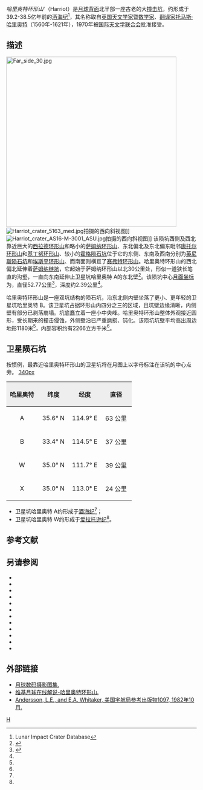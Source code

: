 {{lunar crater data|
 image=Normal harriot LROC.jpg|
 caption=[[月球勘测轨道飞行器|月球勘测轨道飞行器]]拍摄的图像|
 latitude=33.2|
 N_or_S=N|
 longitude=114.4|
 E_or_W=E|
 diameter=52.77公里|
 depth=2.39公里|
 colong=246|
 eponym=[[托马斯·哈里奥特|托马斯·哈里奥特]]}}

''哈里奥特环形山'''（Harriot）是[[月球背面|月球背面]]北半部一座古老的大[[撞击坑|撞击坑]]，约形成于39.2-38.5亿年前的[[酒海纪|酒海纪]]<ref name=LICD>Lunar Impact Crater Database</ref>，其名称取自[[英国|英国]][[天文学家|天文学家]]暨[[数学家|数学家]]、[[翻译家|翻译家]][[托马斯·哈里奥特|托马斯·哈里奥特]]（1560年-1621年），1970年被[[国际天文学联合会|国际天文学联合会]]批准接受。

==描述== 
[[Image:Far_side_30.jpg|450px]]
[[Image:Harriot_crater_5163_med.jpg|thumb]]拍摄的西向斜视图]]
[[Image:Harriot_crater_AS16-M-3001_ASU.jpg|thumb]]拍摄的西向斜视图]] 
该陨坑西侧及西北靠近巨大的[[西拉德环形山|西拉德环形山]]和略小的[[萨姆纳环形山|萨姆纳环形山]]、东北偏北及东北偏东毗邻[[康托尔环形山|康托尔环形山]]和[[基丁努环形山|基丁努环形山]]、较小的[[霍格陨石坑|霍格陨石坑]]位于它的东侧、东南及西南分别为[[英尼斯陨石坑|英尼斯陨石坑]]和[[埃斯平环形山|埃斯平环形山]]、而南面则横亘了[[赛弗特环形山|赛弗特环形山]]。哈里奥特环形山的西北偏北延伸着[[萨姆纳环形山#萨姆纳链坑|萨姆纳链坑]]，它起始于萨姆纳环形山以北30公里处，形似一道狭长笔直的沟壑，一直向东南延伸止卫星坑哈里奥特 A的东北壁<ref>{{Cite web |url=http://planetarynames.wr.usgs.gov/images/Lunar/lac_30_wac.pdf |title=Crater Harriot on the map LAC-30. |accessdate=2016-12-31 |archive-date=2016-12-27 |archive-url=https://web.archive.org/web/20161227110627/https://planetarynames.wr.usgs.gov/images/Lunar/lac_30_wac.pdf |dead-url=no }}</ref>。该陨坑中心[[月面坐标|月面坐标]]为{{Coord|33.2|N|114.4|E|globe:Moon|nogoogle=1|noosm=1}}，直径52.77公里<ref name="IAU">{{Cite web |url=http://planetarynames.wr.usgs.gov/Feature/2374 |title=Directory of the International Astronomical Union |accessdate=2016-12-31 |archive-date=2020-11-27 |archive-url=https://web.archive.org/web/20201127013232/https://planetarynames.wr.usgs.gov/Feature/2374 |dead-url=no }}</ref>，深度约2.39公里<ref name="LICD"/>。

哈里奥特环形山是一座双坑结构的陨石坑，沿东北侧内壁坐落了更小、更年轻的卫星坑哈里奥特 B。该卫星坑占据环形山内四分之三的区域，且坑壁边缘清晰，内侧壁有部分已剥落崩塌。坑底矗立着一座小中央峰。哈里奥特环形山整体外观接近圆形，受长期来的撞击侵蚀，外侧壁沿已严重磨损、钝化。该陨坑坑壁平均高出周边地形1180米<ref name="LICD"/>，内部容积约有2266立方千米<ref name="LICD"/>。

==卫星陨石坑==
按惯例，最靠近哈里奥特环形山的卫星坑将在月图上以字母标注在该坑的中心点旁。
[[image:Harriot_sattelite_craters_map.jpg|340px]]

{| class="wikitable"
!width="25%" style="background:#eeeeee;" |哈里奥特
!width="25%" style="background:#eeeeee;" |纬度
!width="25%" style="background:#eeeeee;" |经度
!width="25%" style="background:#eeeeee;" |直径
|-
|align="center"|A
|align="center"|35.6° N
|align="center"|114.9° E
|align="center"|63 公里
|-
|align="center"|B
|align="center"|33.4° N
|align="center"|114.5° E
|align="center"|37 公里
|-
|align="center"|W
|align="center"|35.0° N
|align="center"|111.7° E
|align="center"|39 公里
|-
|align="center"|X
|align="center"|35.0° N
|align="center"|113.0° E
|align="center"|24 公里
|}{{clear}}
* 卫星坑哈里奥特 A约形成于[[酒海纪|酒海纪]]<ref name="LICD"/>；
* 卫星坑哈里奥特 W约形成于[[爱拉托逊纪|爱拉托逊纪]]<ref name="LICD"/>。

==参考文献==
{{Reflist}}

==另请参阅==
{{refbegin}}
* {{cite book
  | last1 = Andersson
  | first1 = L. E.
  | last2 = Whitaker
  | first2 = E. A.
  | authorlink2 = Ewen Whitaker
  | date = 1982
  | title = [[NASA|NASA]] Catalogue of Lunar Nomenclature
  | publisher = NASA RP-1097
  | ref = harv
  }}
* {{cite web
  | last = Blue
  | first = Jennifer
  | date = July 25, 2007
  | title = Gazetteer of Planetary Nomenclature
  | publisher = [[United_States_Geological_Survey|USGS]]
  | url = http://planetarynames.wr.usgs.gov/
  | accessdate = 2007-08-05
  | ref = harv
  | archive-date = 2012-04-08
  | archive-url = https://www.webcitation.org/66mXDr4G9?url=http://planetarynames.wr.usgs.gov/
  | dead-url = no
  }}
* {{cite book
  | last1 = Bussey
  | first1 = B.
  | authorlink1 = Ben Bussey
  | last2 = Spudis
  | first2 = P.
  | authorlink2 = Paul Spudis
  | date = 2004
  | title = The Clementine Atlas of the Moon
  | publisher = Cambridge University Press
  | location = New York
  | isbn = 978-0-521-81528-4
  | ref = harv
  }}
* {{cite book
  | last1 = Cocks
  | first1 = Elijah E.
  | last2 = Cocks
  | first2 = Josiah C.
  | date = 1995
  | title = Who's Who on the Moon: A Biographical Dictionary of Lunar Nomenclature
  | url = https://archive.org/details/isbn_9780936389271
  | publisher = Tudor Publishers
  | isbn = 978-0-936389-27-1
  | ref = harv
  }}
* {{cite web
  | last = McDowell
  | first = Jonathan
  | date = July 15, 2007
  | url = http://host.planet4589.org/astro/lunar/
  | title = Lunar Nomenclature
  | publisher = Jonathan's Space Report
  | accessdate = 2007-10-24
  | ref = harv
  | archive-date = 2012-05-26
  | archive-url = https://www.webcitation.org/67wcYNfK3?url=http://host.planet4589.org/astro/lunar/
  | dead-url = no
  }}
* {{cite journal| last1 = Menzel| first1 = D. H.| last2 = Minnaert| first2 = M.| last3 = Levin| first3 = B.| last4 = Dollfus| first4 = A.| last5 = Bell| first5 = B.| title = Report on Lunar Nomenclature by the Working Group of Commission 17 of the IAU| doi = 10.1007/BF00171763| journal = Space Science Reviews| volume = 12| issue = 2| pages = 136–186| date = 1971| bibcode = 1971SSRv...12..136M| ref = harv}}
* {{cite book
  | first = Patrick
  | last = Moore
  | authorlink = Patrick Moore
  | date = 2001
  | title = On the Moon
  | url = https://archive.org/details/patrickmooreonmo00patr
  | publisher = Sterling Publishing Co.
  | isbn = 978-0-304-35469-6
  | ref = harv
  }}
* {{cite book
  | first = Fred W.
  | last = Price
  | date = 1988
  | title = The Moon Observer's Handbook
  | publisher = Cambridge University Press
  | isbn = 978-0-521-33500-3
  | ref = harv
  }}
* {{cite book
  | last = Rükl
  | first = Antonín
  | authorlink = Antonín Rükl
  | date = 1990
  | title = Atlas of the Moon
  | publisher = Kalmbach Books
  | isbn = 978-0-913135-17-4
  | ref = harv
  }}
* {{cite book
  | last = Webb
  | first = Rev. T. W.
  | authorlink = Thomas William Webb
  | date = 1962
  | title = Celestial Objects for Common Telescopes
  | url = https://archive.org/details/celestialobjects00webb
  | edition = 6th revised
  | publisher = Dover
  | isbn = 978-0-486-20917-3
  | ref = harv
  }}
* {{cite book
  | first = Ewen A.
  | last = Whitaker
  | authorlink = Ewen Whitaker
  | date = 1999
  | title = Mapping and Naming the Moon
  | publisher = Cambridge University Press
  | isbn = 978-0-521-62248-6
  | ref = harv
  }}
* {{cite book
  | first = Peter T.
  | last = Wlasuk
  | date = 2000
  | title = Observing the Moon
  | publisher = Springer
  | isbn = 978-1-85233-193-1
  | ref = harv
 }}
{{refend}}

==外部链接==
* [http://www.lpi.usra.edu/resources/lunar_orbiter/bin/srch_nam.shtml?Harriot%7C0 月球数码摄影图集.]{{Wayback|url=http://www.lpi.usra.edu/resources/lunar_orbiter/bin/srch_nam.shtml?Harriot%7C0 |date=20201127014949 }}
* [https://the-moon.wikispaces.com/Harriot 维基月球在线解说-哈里奥特环形山.]{{Wayback|url=https://the-moon.wikispaces.com/Harriot |date=20180531115244 }}
* [http://planet4589.org/astro/lunar/RP-1097.pdf Andersson, L.E., and E.A. Whitaker, 美国宇航局参考出版物1097, 1982年10月.]{{Wayback|url=http://planet4589.org/astro/lunar/RP-1097.pdf |date=20141006125838 }}

[[Category:月球环形山|H]]
{{月球環形山 (G-K)}}